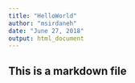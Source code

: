 ```yaml
---
title: "HelloWorld"
author: "msirdaneh"
date: "June 27, 2018"
output: html_document
---
```


## This is a markdown file